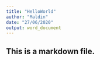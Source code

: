 ```yaml
---
title: "HelloWorld"
author: "Maldin"
date: "27/06/2020"
output: word_document
---
```



## This is a markdown file.

